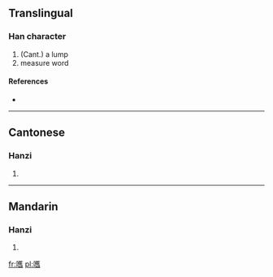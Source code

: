 ==Translingual==

===Han character===
{{Han char|rn=30|rad=口|as=18|sn=21|four=|canj=口廿人X (RTOX)}}

# (Cant.) a lump
# measure word

====References====
* {{Han ref|kx=0214.280|hdz=10705.150|uh=56BF|ud=22207}}

----

==Cantonese==

===Hanzi===
{{yue-hanzi|jyut=|y=gau6}}

# {{defn|Cantonese|sort=口18}}

----

==Mandarin==

===Hanzi===
{{cmn-hanzi|pin=[[huò]] ([[huo4]])|wg=huo<sup>4</sup>}}

# {{defn|Mandarin|sort=口18}}

[[fr:嚿]]
[[pl:嚿]]